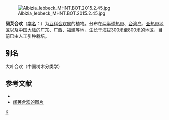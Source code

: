 {{Speciesbox
| name = 阔荚合欢
| genus = Albizia
| species = lebbeck
| authority = (Linn.) Benth.
}}
[[File:Albizia_lebbeck_MHNT.BOT.2015.2.45.jpg|thumb]]

{{commons category|Albizia lebbeck}}
'''阔荚合欢'''（[[学名|学名]]：{{lang|la|''Albizia lebbeck''}}）为[[豆科|豆科]][[合欢属|合欢属]]的植物。分布在[[两半球热带|两半球热带]]、[[台湾岛|台湾岛]]、[[亚热带地区|亚热带地区]]以及[[中国大陆|中国大陆]]的[[广东|广东]]、[[广西|广西]]、[[福建|福建]]等地，生长于海拔300米至800米的地区，目前已由人工引种栽培。

== 别名 ==
大叶合欢（中国树木分类学）

== 参考文献 ==
<div class="references-small">
* {{cite web| url =http://www.bioinfo.cn/db05/KmzwSpecies.php?action=view&id=13575| title =阔荚合欢| work =《中国高等植物数据库全库》| publisher =中国科学院微生物研究所| author =昆明植物研究所| accessdate =2009-02-24| deadurl =yes| archiveurl =https://web.archive.org/web/20160305003638/http://www.bioinfo.cn/db05/KmzwSpecies.php?action=view&id=13575| archivedate =2016-03-05}}
* [http://photox.pchome.com.tw/s08/slinwang/146/130654367334/ 阔荚合欢的图片] {{Wayback|url=http://photox.pchome.com.tw/s08/slinwang/146/130654367334/ |date=20200724031359 }}
</div>
{{Taxonbar|from=Q2717846}}

[[Category:合欢属|K]]


{{植物小作品}}